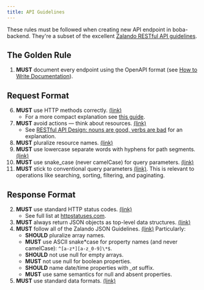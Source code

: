 ```yaml
---
title: API Guidelines
---
```


These rules must be followed when creating new API endpoint in boba-backend.
They're a subset of the excellent
[Zalando RESTful API guidelines](https://opensource.zalando.com/restful-api-guidelines/).

## The Golden Rule

1. **MUST** document every endpoint using the OpenAPI format (see
   [How to Write Documentation](./creating-endpoints.md#documentation)).

## Request Format

6. **MUST** use HTTP methods correctly.
   [(link)](https://opensource.zalando.com/restful-api-guidelines/#148)
   - For a more compact explanation see
     [this guide](https://www.restapitutorial.com/lessons/httpmethods.html).
7. **MUST** avoid actions — think about resources.
   [(link)](https://opensource.zalando.com/restful-api-guidelines/#138)
   - See
     [RESTful API Design: nouns are good, verbs are bad](https://cloud.google.com/blog/products/api-management/restful-api-design-nouns-are-good-verbs-are-bad)
     for an explanation.
8. **MUST** pluralize resource names.
   [(link)](https://opensource.zalando.com/restful-api-guidelines/#134)
9. **MUST** use lowercase separate words with hyphens for path segments.
   [(link)](https://opensource.zalando.com/restful-api-guidelines/#129)
10. **MUST** use snake_case (never camelCase) for query parameters.
    [(link)](https://opensource.zalando.com/restful-api-guidelines/#130)
11. **MUST** stick to conventional query parameters
    [(link)](https://opensource.zalando.com/restful-api-guidelines/#137). This
    is relevant to operations like searching, sorting, filtering, and
    paginating.

## Response Format

2. **MUST** use standard HTTP status codes.
   [(link)](https://opensource.zalando.com/restful-api-guidelines/#150)
   - See full list at [httpstatuses.com](https://httpstatuses.com/).
3. **MUST** always return JSON objects as top-level data structures.
   [(link)](https://opensource.zalando.com/restful-api-guidelines/#110)
4. **MUST** follow all of the Zalando JSON Guidelines.
   [(link)](https://opensource.zalando.com/restful-api-guidelines/#json-guidelines)
   Particularly:
   - **SHOULD** pluralize array names.
   - **MUST** use ASCII snake*case for property names (and never camelCase):
     `^[a-z*][a-z_0-9]\*$`.
   - **SHOULD** not use null for empty arrays.
   - **MUST** not use null for boolean properties.
   - **SHOULD** name date/time properties with _\_at_ suffix.
   - **MUST** use same semantics for null and absent properties.
5. **MUST** use standard data formats.
   [(link)](https://opensource.zalando.com/restful-api-guidelines/#238)

